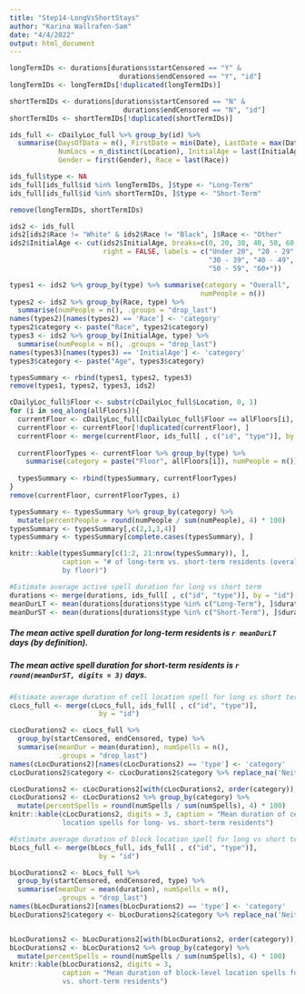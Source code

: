```yaml
---
title: "Step14-LongVsShortStays"
author: "Karina Wallrafen-Sam"
date: "4/4/2022"
output: html_document
---
```


```r
longTermIDs <- durations[durations$startCensored == "Y" & 
                           durations$endCensored == "Y", "id"]
longTermIDs <- longTermIDs[!duplicated(longTermIDs)]

shortTermIDs <- durations[durations$startCensored == "N" & 
                            durations$endCensored == "N", "id"]
shortTermIDs <- shortTermIDs[!duplicated(shortTermIDs)]

ids_full <- cDailyLoc_full %>% group_by(id) %>%
  summarise(DaysOfData = n(), FirstDate = min(Date), LastDate = max(Date),
            NumLocs = n_distinct(Location), InitialAge = last(InitialAge),
            Gender = first(Gender), Race = last(Race))

ids_full$type <- NA
ids_full[ids_full$id %in% longTermIDs, ]$type <- "Long-Term"
ids_full[ids_full$id %in% shortTermIDs, ]$type <- "Short-Term"

remove(longTermIDs, shortTermIDs)

ids2 <- ids_full
ids2[ids2$Race != "White" & ids2$Race != "Black", ]$Race <- "Other"
ids2$InitialAge <- cut(ids2$InitialAge, breaks=c(0, 20, 30, 40, 50, 60, 100), 
                       right = FALSE, labels = c("Under 20", "20 - 29", 
                                                 "30 - 39", "40 - 49", 
                                                 "50 - 59", "60+"))

types1 <- ids2 %>% group_by(type) %>% summarise(category = "Overall", 
                                               numPeople = n())
types2 <- ids2 %>% group_by(Race, type) %>% 
  summarise(numPeople = n(), .groups = "drop_last")
names(types2)[names(types2) == 'Race'] <- 'category'
types2$category <- paste("Race", types2$category)
types3 <- ids2 %>% group_by(InitialAge, type) %>% 
  summarise(numPeople = n(), .groups = "drop_last")
names(types3)[names(types3) == 'InitialAge'] <- 'category'
types3$category <- paste("Age", types3$category)

typesSummary <- rbind(types1, types2, types3)
remove(types1, types2, types3, ids2)

cDailyLoc_full$Floor <- substr(cDailyLoc_full$Location, 0, 1)
for (i in seq_along(allFloors)){
  currentFloor <- cDailyLoc_full[cDailyLoc_full$Floor == allFloors[i], c("id")]
  currentFloor <- currentFloor[!duplicated(currentFloor), ]
  currentFloor <- merge(currentFloor, ids_full[ , c("id", "type")], by = "id")
 
  currentFloorTypes <- currentFloor %>% group_by(type) %>% 
    summarise(category = paste("Floor", allFloors[i]), numPeople = n())
  
  typesSummary <- rbind(typesSummary, currentFloorTypes)
}
remove(currentFloor, currentFloorTypes, i)

typesSummary <- typesSummary %>% group_by(category) %>%
  mutate(percentPeople = round(numPeople / sum(numPeople), 4) * 100) 
typesSummary <- typesSummary[,c(2,1,3,4)]
typesSummary <- typesSummary[complete.cases(typesSummary), ]

knitr::kable(typesSummary[c(1:2, 21:nrow(typesSummary)), ], 
             caption = "# of long-term vs. short-term residents (overall and 
             by floor)")

#Estimate average active spell duration for long vs short term
durations <- merge(durations, ids_full[ , c("id", "type")], by = "id")
meanDurLT <- mean(durations[durations$type %in% c("Long-Term"), ]$duration)
meanDurST <- mean(durations[durations$type %in% c("Short-Term"), ]$duration)
```  

##### The mean active spell duration for long-term residents is `r meanDurLT` days (by definition).

##### The mean active spell duration for short-term residents is `r round(meanDurST, digits = 3)` days.

```r
#Estimate average duration of cell location spell for long vs short term
cLocs_full <- merge(cLocs_full, ids_full[ , c("id", "type")], 
                      by = "id")

cLocDurations2 <- cLocs_full %>% 
  group_by(startCensored, endCensored, type) %>% 
  summarise(meanDur = mean(duration), numSpells = n(), 
            .groups = "drop_last")
names(cLocDurations2)[names(cLocDurations2) == 'type'] <- 'category'
cLocDurations2$category <- cLocDurations2$category %>% replace_na('Neither')

cLocDurations2 <- cLocDurations2[with(cLocDurations2, order(category)), ]
cLocDurations2 <- cLocDurations2 %>% group_by(category) %>%
  mutate(percentSpells = round(numSpells / sum(numSpells), 4) * 100) 
knitr::kable(cLocDurations2, digits = 3, caption = "Mean duration of cell-level 
             location spells for long- vs. short-term residents")

#Estimate average duration of block location spell for long vs short term
bLocs_full <- merge(bLocs_full, ids_full[ , c("id", "type")], 
                      by = "id")

bLocDurations2 <- bLocs_full %>% 
  group_by(startCensored, endCensored, type) %>% 
  summarise(meanDur = mean(duration), numSpells = n(), 
            .groups = "drop_last")
names(bLocDurations2)[names(bLocDurations2) == 'type'] <- 'category'
bLocDurations2$category <- bLocDurations2$category %>% replace_na('Neither')


bLocDurations2 <- bLocDurations2[with(bLocDurations2, order(category)), ]
bLocDurations2 <- bLocDurations2 %>% group_by(category) %>%
  mutate(percentSpells = round(numSpells / sum(numSpells), 4) * 100) 
knitr::kable(bLocDurations2, digits = 3, 
             caption = "Mean duration of block-level location spells for long- 
             vs. short-term residents")
```
